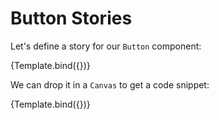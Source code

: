 

<Meta title="Button" component={Button} />


# Button Stories

Let's define a story for our `Button` component:

<Story
  name="basic">
  {Template.bind({})}
</Story>

We can drop it in a `Canvas` to get a code snippet:

<Canvas>
  <Story
    name="different title">
    {Template.bind({})}
  </Story>
</Canvas>
